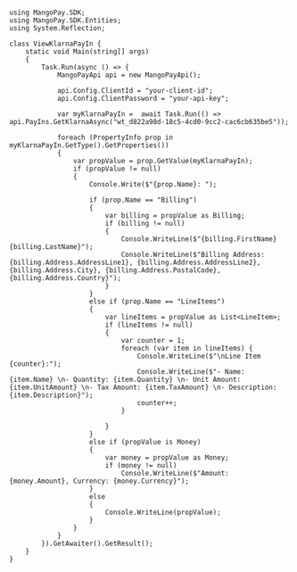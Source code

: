   
```aspnet .Net  

using MangoPay.SDK;
using MangoPay.SDK.Entities;
using System.Reflection;

class ViewKlarnaPayIn {
    static void Main(string[] args)
    {
        Task.Run(async () => {
            MangoPayApi api = new MangoPayApi();

            api.Config.ClientId = "your-client-id";
            api.Config.ClientPassword = "your-api-key";

            var myKlarnaPayIn =  await Task.Run(() => api.PayIns.GetKlarnaAsync("wt_d822a98d-18c5-4cd0-9cc2-cac6cb635be5"));

            foreach (PropertyInfo prop in myKlarnaPayIn.GetType().GetProperties())
            {
                var propValue = prop.GetValue(myKlarnaPayIn);
                if (propValue != null)
                {
                    Console.Write($"{prop.Name}: ");

                    if (prop.Name == "Billing")
                    {
                        var billing = propValue as Billing;
                        if (billing != null)
                        {
                            Console.WriteLine($"{billing.FirstName} {billing.LastName}");
                            Console.WriteLine($"Billing Address: {billing.Address.AddressLine1}, {billing.Address.AddressLine2}, {billing.Address.City}, {billing.Address.PostalCode}, {billing.Address.Country}");
                        }
                    }
                    else if (prop.Name == "LineItems")
                    {
                        var lineItems = propValue as List<LineItem>;
                        if (lineItems != null)
                        {
                            var counter = 1;
                            foreach (var item in lineItems) {
                                Console.WriteLine($"\nLine Item {counter}:");
                                Console.WriteLine($"- Name: {item.Name} \n- Quantity: {item.Quantity} \n- Unit Amount: {item.UnitAmount} \n- Tax Amount: {item.TaxAmount} \n- Description: {item.Description}");
                                counter++;
                            }

                        }
                    }
                    else if (propValue is Money)
                    {
                        var money = propValue as Money;
                        if (money != null)
                            Console.WriteLine($"Amount: {money.Amount}, Currency: {money.Currency}");
                    }
                    else
                    {
                        Console.WriteLine(propValue);
                    }
                }
            }
        }).GetAwaiter().GetResult();
    }
}  
```